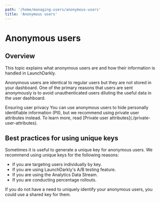 ```yaml
---
path: '/home/managing-users/anonymous-users'
title: 'Anonymous users'
---
```


# Anonymous users

<Metadata timeToRead={props.timeToRead} lastModifiedDateFormatted={props.lastModifiedDateFormatted} />

## Overview

This topic explains what anonymous users are and how their information is handled in LaunchDarkly.

Anonymous users are identical to regular users but they are not stored in your dashboard. One of the primary reasons that users are sent anonymously is to avoid unauthenticated users diluting the useful data in the user dashboard.

<Callout intent="info">
  <CalloutTitle>Ensuring user privacy</CalloutTitle>
  <CalloutDescription>
    You can use anonymous users to hide personally identifiable information (PII), but we recommend using private user
    attributes instead. To learn more, read [Private user attributes](./private-user-attributes).
  </CalloutDescription>
</Callout>

## Best practices for using unique keys

Sometimes it is useful to generate a unique key for anonymous users. We recommend using unique keys for the following reasons:

- If you are targeting users individually by key.
- If you are using LaunchDarkly's A/B testing feature.
- If you are using the Analytics Data Stream.
- If you are conducting percentage rollouts.

If you do not have a need to uniquely identify your anonymous users, you could use a shared key for them.
